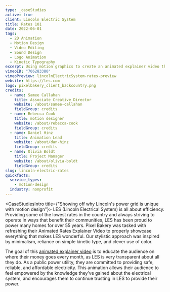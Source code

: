 ```yaml
---
type: _caseStudies
active: true
client: Lincoln Electric System
title: Rates 101
date: 2022-06-01
tags:
  - 2D Animation
  - Motion Design
  - Video Editing
  - Sound Design
  - Logo Animation
  - Kinetic Typography
excerpt: Using motion graphics to create an animated explainer video that shows off why Lincoln's power grid is unique.
vimeoID: "706283380"
vimeoPreview: lincolnElectricSystem-rates-preview
website: https://les.com
logo: pixelbakery_client_backcountry.png
credits:
  - name: Samee Callahan
    title: Associate Creative Director
    website: /about/samee-callahan
    fieldGroup: credits
  - name: Rebecca Cook
    title: motion designer
    website: /about/rebecca-cook
    fieldGroup: credits
  - name: Daniel Hinz
    title: Animation Lead
    website: /about/dan-hinz
    fieldGroup: credits
  - name: Olivia Boldt
    title: Project Manager
    website: /about/olivia-boldt
    fieldGroup: credits
slug: lincoln-electric-rates
quickfacts:
  service_types:
    - motion-design
  industry: nonprofit
---
```


<CaseStudiesIntro title={"Showing off why Lincoln's power grid is unique with motion design"}>
LES (Lincoln Electrical System) is all about efficiency. Providing some of the lowest rates in the country and always striving to operate in ways that benefit their communities, LES has been proud to power many homes for over 55 years. Pixel Bakery was tasked with refreshing their Animated Rates Explainer Video to properly showcase everything that makes LES wonderful. Our stylistic approach was inspired by minimalism, reliance on simple kinetic type, and clever use of color. 

The goal of this [animated explainer video](/services/animated-explainer-videos) is to educate the audience on where their money goes every month, as LES is very transparent about all they do. As a public power utility, they are committed to providing safe, reliable, and affordable electricity. This animation allows their audience to feel empowered by the knowledge they’ve gained about the electrical system, and encourages them to continue trusting in LES to provide their power. 

</CaseStudiesIntro>
